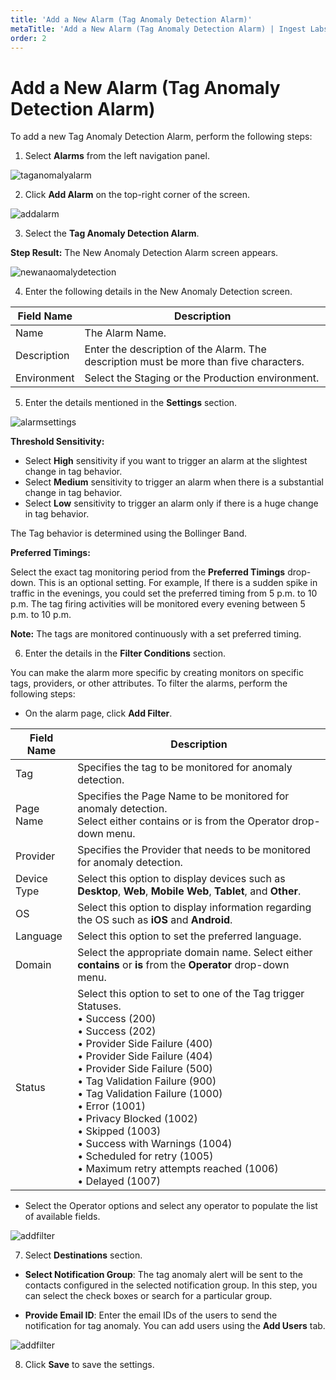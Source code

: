 ```yaml
---
title: 'Add a New Alarm (Tag Anomaly Detection Alarm)'
metaTitle: 'Add a New Alarm (Tag Anomaly Detection Alarm) | Ingest Labs'
order: 2
---
```


# Add a New Alarm (Tag Anomaly Detection Alarm)

To add a new Tag Anomaly Detection Alarm, perform the following steps:

1.	Select **Alarms** from the left navigation panel.

![taganomalyalarm](/images/alarmsimages/taganomalyalarm.png)

2.	Click **Add Alarm** on the top-right corner of the screen.

![addalarm](/images/alarmsimages/addalarm.png)

3. Select the **Tag Anomaly Detection Alarm**.

**Step Result:** The New Anomaly Detection Alarm screen appears.

![newanaomalydetection](/images/alarmsimages/newanomalydetection.png)

4. Enter the following details in the New Anomaly Detection screen.

| Field Name  | Description |
| ----------- | ----------- |
|Name      | The Alarm Name. |
| Description | Enter the description of the Alarm. The description must be more than five characters.|
|Environment | Select the Staging or the Production environment. |

5. Enter the details mentioned in the **Settings** section.

![alarmsettings](/images/alarmsimages/alarmsettings.png)

**Threshold Sensitivity:** 

- Select **High** sensitivity if you want to trigger an alarm at the slightest change in tag behavior. 
- Select **Medium** sensitivity to trigger an alarm when there is a substantial change in tag behavior. 
- Select **Low** sensitivity to trigger an alarm only if there is a huge change in tag behavior. 

The Tag behavior is determined using the Bollinger Band.

**Preferred Timings:** 

Select the exact tag monitoring period from the **Preferred Timings** drop-down. This is an optional setting. For example, If there is a sudden spike in traffic in the evenings, you could set the preferred timing from 5 p.m. to 10 p.m. The tag firing activities will be monitored every evening between 5 p.m. to 10 p.m.

**Note:** The tags are monitored continuously with a set preferred timing.

6.	Enter the details in the **Filter Conditions** section.

You can make the alarm more specific by creating monitors on specific tags, providers, or other attributes. To filter the alarms, perform the following steps:

- On the alarm page, click **Add Filter**.

| Field Name  | Description |
| ----------- | ----------- |
|Tag      | Specifies the tag to be monitored for anomaly detection. |
| Page Name | Specifies the Page Name to be monitored for anomaly detection. <br /> Select either contains or is from the Operator drop-down menu.|
|Provider | Specifies the Provider that needs to be monitored for anomaly detection.|
|Device Type | Select this option to display devices such as **Desktop**, **Web**, **Mobile Web**, **Tablet**, and **Other**.|
|OS | Select this option to display information regarding the OS such as **iOS** and **Android**. |
| Language | Select this option to set the preferred language. |
| Domain | Select the appropriate domain name. Select either **contains** or **is** from the **Operator** drop-down menu. |
| Status | Select this option to set to one of the Tag trigger Statuses. <br /> • Success (200) <br /> • Success (202) <br /> • Provider Side Failure (400) <br /> • Provider Side Failure (404) <br /> • Provider Side Failure (500) <br /> • Tag Validation Failure (900) <br /> • Tag Validation Failure (1000) <br /> • Error (1001) <br /> • Privacy Blocked (1002) <br /> • Skipped (1003) <br /> • Success with Warnings (1004) <br /> • Scheduled for retry (1005) <br /> • Maximum retry attempts reached (1006) <br /> • Delayed (1007) |

- Select the Operator options and select any operator to populate the list of available fields.

![addfilter](/images/alarmsimages/addfilter.png)

7. Select **Destinations** section.

- **Select Notification Group**: The tag anomaly alert will be sent to the contacts configured in the selected notification group. In this step, you can select the check boxes or search for a particular group. 

- **Provide Email ID**: Enter the email IDs of the users to send the notification for tag anomaly. You can add users using the **Add Users** tab.

![addfilter](/images/alarmsimages/notificationgroup.png)

8. Click **Save** to save the settings.
